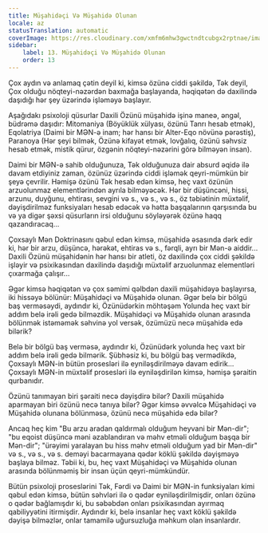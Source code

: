 ```yaml
---
title: Müşahidəçi Və Müşahidə Olunan
locale: az
statusTranslation: automatic
coverImage: https://res.cloudinary.com/xmfm6mhw3gwctndtcubgx2rptnae/image/upload/v1740468922/small_cover_tratado_de_psicologia_revolucionaria_a4c0dca4e0.webp
sidebar:
    label: 13. Müşahidəçi Və Müşahidə Olunan
    order: 13
---
```

Çox aydın və anlamaq çətin deyil ki, kimsə özünə ciddi şəkildə, Tək deyil, Çox olduğu nöqteyi-nəzərdən baxmağa başlayanda, həqiqətən də daxilində daşıdığı hər şey üzərində işləməyə başlayır.

Aşağıdakı psixoloji qüsurlar Daxili Özünü müşahidə işinə maneə, əngəl, büdrəmə daşıdır: Mitomaniya (Böyüklük xülyası, özünü Tanrı hesab etmək), Eqolatriya (Daimi bir MƏN-ə inam; hər hansı bir Alter-Eqo növünə pərəstiş), Paranoya (Hər şeyi bilmək, Özünə kifayət etmək, lovğalıq, özünü səhvsiz hesab etmək, mistik qürur, özgənin nöqteyi-nəzərini görə bilməyən insan).

Daimi bir MƏN-ə sahib olduğunuza, Tək olduğunuza dair absurd əqidə ilə davam etdiyiniz zaman, özünüz üzərində ciddi işləmək qeyri-mümkün bir şeyə çevrilir. Həmişə özünü Tək hesab edən kimsə, heç vaxt özünün arzuolunmaz elementlərindən ayrıla bilməyəcək. Hər bir düşüncəni, hissi, arzunu, duyğunu, ehtirası, sevgini və s., və s., və s., öz təbiətinin müxtəlif, dəyişdirilməz funksiyaları hesab edəcək və hətta başqalarının qarşısında bu və ya digər şəxsi qüsurların irsi olduğunu söyləyərək özünə haqq qazandıracaq...

Çoxsaylı Mən Doktrinasını qəbul edən kimsə, müşahidə əsasında dərk edir ki, hər bir arzu, düşüncə, hərəkət, ehtiras və s., fərqli, ayrı bir Mən-ə aiddir... Daxili Özünü müşahidənin hər hansı bir atleti, öz daxilində çox ciddi şəkildə işləyir və psixikasından daxilində daşıdığı müxtəlif arzuolunmaz elementləri çıxarmağa çalışır...

Əgər kimsə həqiqətən və çox səmimi qəlbdən daxili müşahidəyə başlayırsa, iki hissəyə bölünür: Müşahidəçi və Müşahidə olunan. Əgər belə bir bölgü baş verməsəydi, aydındır ki, Özünüdərkin möhtəşəm Yolunda heç vaxt bir addım belə irəli gedə bilməzdik. Müşahidəçi və Müşahidə olunan arasında bölünmək istəməmək səhvinə yol versək, özümüzü necə müşahidə edə bilərik?

Belə bir bölgü baş verməsə, aydındır ki, Özünüdərk yolunda heç vaxt bir addım belə irəli gedə bilmərik. Şübhəsiz ki, bu bölgü baş vermədikdə, Çoxsaylı MƏN-in bütün prosesləri ilə eyniləşdirilməyə davam edirik... Çoxsaylı MƏN-in müxtəlif prosesləri ilə eyniləşdirilən kimsə, həmişə şəraitin qurbanıdır.

Özünü tanımayan biri şəraiti necə dəyişdirə bilər? Daxili müşahidə aparmayan biri özünü necə tanıya bilər? Əgər kimsə əvvəlcə Müşahidəçi və Müşahidə olunana bölünməsə, özünü necə müşahidə edə bilər?

Ancaq heç kim "Bu arzu aradan qaldırmalı olduğum heyvani bir Mən-dir"; "bu eqoist düşüncə məni əzablandıran və məhv etməli olduğum başqa bir Mən-dir"; "ürəyimi yaralayan bu hiss məhv etməli olduğum yad bir Mən-dir" və s., və s., və s. deməyi bacarmayana qədər köklü şəkildə dəyişməyə başlaya bilməz. Təbii ki, bu, heç vaxt Müşahidəçi və Müşahidə olunan arasında bölünməmiş bir insan üçün qeyri-mümkündür.

Bütün psixoloji proseslərini Tək, Fərdi və Daimi bir MƏN-in funksiyaları kimi qəbul edən kimsə, bütün səhvləri ilə o qədər eyniləşdirilmişdir, onları özünə o qədər bağlamışdır ki, bu səbəbdən onları psixikasından ayırmaq qabiliyyətini itirmişdir. Aydındır ki, belə insanlar heç vaxt köklü şəkildə dəyişə bilməzlər, onlar tamamilə uğursuzluğa məhkum olan insanlardır.

